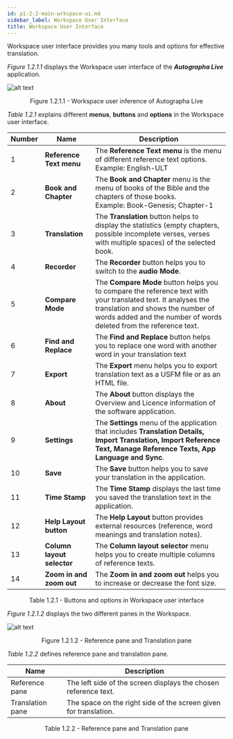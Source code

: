 ```yaml
---
id: p1-2-2-main-wrkspace-ui.md
sidebar_label: Workspace User Interface
title: Workspace User Interface
---
```


Workspace user interface provides you many tools and options for effective translation.

_Figure 1.2.1.1_ displays the Workspace user interface of the **_Autographa Live_** application.

![alt text](../../../../../static/AutographaLiveImages/Getting_Started/main-workspace-ui-fig-1.2.1.1.jpg 'Workspace user inference of Autographa Live ')

<div align='center' style={{ fontStyle: 'Italic' }}>
	Figure 1.2.1.1 - Workspace user inference of Autographa Live
</div>

_Table 1.2.1_ explains different **menus**, **buttons** and **options** in the Workspace user interface.

| Number | Name                               | Description                                                                                                                                                                                                             |
| ------ | ---------------------------------- | ----------------------------------------------------------------------------------------------------------------------------------------------------------------------------------------------------------------------- |
| 1      | **Reference Text menu**            | The **Reference Text menu** is the menu of different reference text options. <br/> Example: English-ULT                                                                                                                 |
| 2      | **Book and Chapter**               | The **Book and Chapter** menu is the menu of books of the Bible and the chapters of those books. <br/> Example: Book-Genesis; Chapter-1                                                                                 |
| 3      | **Translation**                    | The **Translation** button helps to display the statistics (empty chapters, possible incomplete verses, verses with multiple spaces) of the selected book.                                                              |
| 4      | **Recorder**                       | The **Recorder** button helps you to switch to the **audio Mode**.                                                                                                                                                      |
| 5      | **Compare Mode**                   | The **Compare Mode** button helps you to compare the reference text with your translated text. It analyses the translation and shows the number of words added and the number of words deleted from the reference text. |
| 6      | **Find and Replace**               | The **Find and Replace** button helps you to replace one word with another word in your translation text                                                                                                                |
| 7      | **Export**                         | The **Export** menu heIps you to export translation text as a USFM file or as an HTML file.                                                                                                                        |
| 8      | **About**                          | The **About** button displays the Overview and Licence information of the software application.                                                                                                                         |
| 9      | **Settings**                       | The **Settings** menu of the application that includes **Translation Details, Import Translation, Import Reference Text, Manage Reference Texts, App Language and Sync**.                                              |
| 10     | **Save**                           | The **Save** button helps you to save your translation in the application.                                                                                                                                              |
| 11     | **Time Stamp**                     | The **Time Stamp** displays the last time you saved the translation text in the application.                                                                                                                            |
| 12     | **Help Layout button**             | The **Help Layout** button provides external resources (reference, word meanings and translation notes).                                                                                                                |
| 13     | **Column layout selector** | The **Column layout selector** menu helps you to create multiple columns of reference texts.                                                                                                                          |
| 14     | **Zoom in and zoom out**           | The **Zoom in and zoom out** helps you to increase or decrease the font size.                                                                                                                                           |

<div align='center' style={{ fontStyle: 'Italic' }}>
	Table 1.2.1 - Buttons and options in Workspace user interface
</div>

_Figure 1.2.1.2_ displays the two different panes in the Workspace.

![alt text](../../../../../static/AutographaLiveImages/Getting_Started/main-workspace-ui-fig-1.2.1.2.jpg 'Reference pane and Translation pane')

<div align='center' style={{ fontStyle: 'Italic' }}>
	Figure 1.2.1.2 - Reference pane and Translation pane
</div>

_Table 1.2.2_ defines reference pane and translation pane.

| Name             | Description                                                           |
| ---------------- | --------------------------------------------------------------------- |
| Reference pane   | The left side of the screen displays the chosen reference text. |
| Translation pane | The space on the right side of the screen given for translation.      |

<div align='center' style={{ fontStyle: 'Italic' }}>
	Table 1.2.2 - Reference pane and Translation pane
</div>
